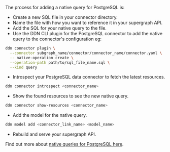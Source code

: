The process for adding a native query for PostgreSQL is:

- Create a new SQL file in your connector directory.
- Name the file with how you want to reference it in your supergraph API.
- Add the SQL for your native query to the file.
- Use the DDN CLI plugin for the PostgreSQL connector to add the native query to the connector's configuration eg:

```bash title="Add the native query to the connector's configuration:"
ddn connector plugin \
  --connector subgraph_name/connector/connector_name/connector.yaml \
  -- native-operation create \
  --operation-path path/to/sql_file_name.sql \
  --kind query
```

- Introspect your PostgreSQL data connector to fetch the latest resources.

```bash
ddn connector introspect <connector_name>
```

- Show the found resources to see the new native query.

```bash
ddn connector show-resources <connector_name>
```

- Add the model for the native query.

```bash
ddn model add <connector_link_name> <model_name>
```

- Rebuild and serve your supergraph API.

Find out more about [native queries for PostgreSQL here](/connectors/postgresql/native-operations/custom-queries.mdx).